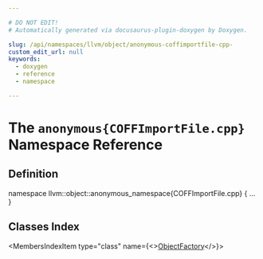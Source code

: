 ```yaml
---

# DO NOT EDIT!
# Automatically generated via docusaurus-plugin-doxygen by Doxygen.

slug: /api/namespaces/llvm/object/anonymous-coffimportfile-cpp-
custom_edit_url: null
keywords:
  - doxygen
  - reference
  - namespace

---
```





# The `anonymous{COFFImportFile.cpp}` Namespace Reference

<DoxygenPage pluginConfig={pluginConfig}>



## Definition

<CodeBlock>namespace llvm::object::anonymous&#95;namespace&#123;COFFImportFile.cpp&#125; &#123; ... &#125;</CodeBlock>

## Classes Index

<MembersIndex>

<MembersIndexItem
  type="class"
  name={<><a href="/docs/api/classes/llvm/object/anonymous-namespace-coffimportfile-cpp-/objectfactory">ObjectFactory</a></>}>
</MembersIndexItem>

</MembersIndex>


</DoxygenPage>
